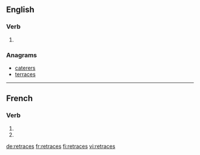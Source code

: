 {{also|retracés}}
==English==

===Verb===
{{head|en}}

# {{en-third-person singular of|retrace}}

===Anagrams===
* [[caterers#English|caterers]]
* [[terraces#English|terraces]]

----

==French==

===Verb===
{{fr-verb-form}}

# {{conjugation of|retracer||2|s|pres|ind|lang=fr}}
# {{conjugation of|retracer||2|s|pres|sub|lang=fr}}

[[de:retraces]]
[[fr:retraces]]
[[fi:retraces]]
[[vi:retraces]]